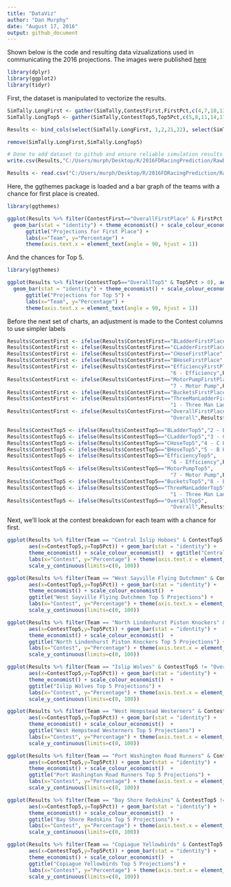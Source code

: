 ```yaml
---
title: "DataViz"
author: "Dan Murphy"
date: "August 17, 2016"
output: github_document
---
```


Shown below is the code and resulting data vizualizations used in communicating the 2016 projections.  The images were published [here](https://patindex.wordpress.com/2016-odds/)

```r
library(dplyr)
library(ggplot2)
library(tidyr)
```

First, the dataset is manipulated to vectorize the results.  

```r

SimTally.LongFirst <- gather(SimTally,ContestFirst,FirstPct,c(4,7,10,13,16,19,22,26,28))
SimTally.LongTop5 <- gather(SimTally,ContestTop5,Top5Pct,c(5,8,11,14,17,20,23,27,29))

Results <- bind_cols(select(SimTally.LongFirst, 1,2,21,22), select(SimTally.LongTop5, 21,22))

remove(SimTally.LongFirst,SimTally.LongTop5)


```

```r

# Done to add dataset to github and ensure reliable simulation results
write.csv(Results,"C:/Users/murph/Desktop/R/2016FDRacingPrediction/RawData/2016Projections.csv")
```

```r
Results <- read.csv("C:/Users/murph/Desktop/R/2016FDRacingPrediction/RawData/2016Projections.csv",stringsAsFactors = FALSE)
```

Here, the ggthemes package is loaded and a bar graph of the teams with a chance for first place is created.  

```r
library(ggthemes)

ggplot(Results %>% filter(ContestFirst=="OverallFirstPlace" & FirstPct > 0), aes(x=Team,y=FirstPct)) + 
  geom_bar(stat = "identity") + theme_economist() + scale_colour_economist()  + 
      ggtitle("Projections for First Place") +
      labs(x="Team", y="Percentage") + 
      theme(axis.text.x = element_text(angle = 90, hjust = 1))
```

And the chances for Top 5.

```r
library(ggthemes)

ggplot(Results %>% filter(ContestTop5=="OverallTop5" & Top5Pct > 0), aes(x=Team,y=Top5Pct)) + 
  geom_bar(stat = "identity") + theme_economist() + scale_colour_economist()  + 
      ggtitle("Projections for Top 5") +
      labs(x="Team", y="Percentage") + 
      theme(axis.text.x = element_text(angle = 90, hjust = 1))
```


Before the next set of charts, an adjustment is made to the Contest columns to use simpler labels  

```r
Results$ContestFirst <- ifelse(Results$ContestFirst=="BLadderFirstPlace","2 - B Ladder",Results$ContestFirst)
Results$ContestFirst <- ifelse(Results$ContestFirst=="CLadderFirstPlace","3 - C Ladder",Results$ContestFirst)
Results$ContestFirst <- ifelse(Results$ContestFirst=="CHoseFirstPlace","4 - C Hose",Results$ContestFirst)
Results$ContestFirst <- ifelse(Results$ContestFirst=="BHoseFirstPlace","5 - B Hose",Results$ContestFirst)
Results$ContestFirst <- ifelse(Results$ContestFirst=="EfficiencyFirstPlace", 
                                                     "6 - Efficiency",Results$ContestFirst)
Results$ContestFirst <- ifelse(Results$ContestFirst=="MotorPumpFirstPlace",
                                                     "7 - Motor Pump",Results$ContestFirst)
Results$ContestFirst <- ifelse(Results$ContestFirst=="BucketsFirstPlace","8 - Buckets",Results$ContestFirst)
Results$ContestFirst <- ifelse(Results$ContestFirst=="ThreeManLadderFirstPlace",
                                                     "1 - Three Man Ladder",Results$ContestFirst)
Results$ContestFirst <- ifelse(Results$ContestFirst=="OverallFirstPlace",
                                                     "Overall",Results$ContestFirst)

Results$ContestTop5 <- ifelse(Results$ContestTop5=="BLadderTop5","2 - B Ladder",Results$ContestTop5)
Results$ContestTop5 <- ifelse(Results$ContestTop5=="CLadderTop5","3 - C Ladder",Results$ContestTop5)
Results$ContestTop5 <- ifelse(Results$ContestTop5=="CHoseTop5","4 - C Hose",Results$ContestTop5)
Results$ContestTop5 <- ifelse(Results$ContestTop5=="BHoseTop5","5 - B Hose",Results$ContestTop5)
Results$ContestTop5 <- ifelse(Results$ContestTop5=="EfficiencyTop5", 
                                                     "6 - Efficiency",Results$ContestTop5)
Results$ContestTop5 <- ifelse(Results$ContestTop5=="MotorPumpTop5",
                                                     "7 - Motor Pump",Results$ContestTop5)
Results$ContestTop5 <- ifelse(Results$ContestTop5=="BucketsTop5","8 - Buckets",Results$ContestTop5)
Results$ContestTop5 <- ifelse(Results$ContestTop5=="ThreeManLadderTop5",
                                                     "1 - Three Man Ladder",Results$ContestTop5)
Results$ContestTop5 <- ifelse(Results$ContestTop5=="OverallTop5",
                                                     "Overall",Results$ContestTop5)
```

Next, we'll look at the contest breakdown for each team with a chance for first.  

```r
ggplot(Results %>% filter(Team == "Central Islip Hoboes" & ContestTop5 != "Overall"),
       aes(x=ContestTop5,y=Top5Pct)) + geom_bar(stat = "identity") + 
       theme_economist() + scale_colour_economist()  + ggtitle("Central Islip Hoboes Top 5 Projections") +
       labs(x="Contest", y="Percentage") + theme(axis.text.x = element_text(angle = 90, hjust = 1)) + 
       scale_y_continuous(limits=c(0, 100))

```

```r
ggplot(Results %>% filter(Team == "West Sayville Flying Dutchmen" & ContestTop5 != "Overall"),
       aes(x=ContestTop5,y=Top5Pct)) + geom_bar(stat = "identity") + 
       theme_economist() + scale_colour_economist()  + 
       ggtitle("West Sayville Flying Dutchmen Top 5 Projections") +
       labs(x="Contest", y="Percentage") + theme(axis.text.x = element_text(angle = 90, hjust = 1)) + 
       scale_y_continuous(limits=c(0, 100))

```

```r
ggplot(Results %>% filter(Team == "North Lindenhurst Piston Knockers" & ContestTop5 != "Overall"),
       aes(x=ContestTop5,y=Top5Pct)) + geom_bar(stat = "identity") + 
       theme_economist() + scale_colour_economist()  + 
       ggtitle("North Lindenhurst Piston Knockers Top 5 Projections") +
       labs(x="Contest", y="Percentage") + theme(axis.text.x = element_text(angle = 90, hjust = 1)) + 
       scale_y_continuous(limits=c(0, 100))

```

```r
ggplot(Results %>% filter(Team == "Islip Wolves" & ContestTop5 != "Overall"),
       aes(x=ContestTop5,y=Top5Pct)) + geom_bar(stat = "identity") + 
       theme_economist() + scale_colour_economist()  + 
       ggtitle("Islip Wolves Top 5 Projections") +
       labs(x="Contest", y="Percentage") + theme(axis.text.x = element_text(angle = 90, hjust = 1)) + 
       scale_y_continuous(limits=c(0, 100))

```

```r
ggplot(Results %>% filter(Team == "West Hempstead Westerners" & ContestTop5 != "Overall"),
       aes(x=ContestTop5,y=Top5Pct)) + geom_bar(stat = "identity") + 
       theme_economist() + scale_colour_economist()  + 
       ggtitle("West Hempstead Westerners Top 5 Projections") +
       labs(x="Contest", y="Percentage") + theme(axis.text.x = element_text(angle = 90, hjust = 1)) + 
       scale_y_continuous(limits=c(0, 100))

```

```r
ggplot(Results %>% filter(Team == "Port Washington Road Runners" & ContestTop5 != "Overall"),
       aes(x=ContestTop5,y=Top5Pct)) + geom_bar(stat = "identity") + 
       theme_economist() + scale_colour_economist()  + 
       ggtitle("Port Washington Road Runners Top 5 Projections") +
       labs(x="Contest", y="Percentage") + theme(axis.text.x = element_text(angle = 90, hjust = 1)) + 
       scale_y_continuous(limits=c(0, 100))

```

```r
ggplot(Results %>% filter(Team == "Bay Shore Redskins" & ContestTop5 != "Overall"),
       aes(x=ContestTop5,y=Top5Pct)) + geom_bar(stat = "identity") + 
       theme_economist() + scale_colour_economist()  + 
       ggtitle("Bay Shore Redskins Top 5 Projections") +
       labs(x="Contest", y="Percentage") + theme(axis.text.x = element_text(angle = 90, hjust = 1)) + 
       scale_y_continuous(limits=c(0, 100))

```

```r
ggplot(Results %>% filter(Team == "Copiague Yellowbirds" & ContestTop5 != "Overall"),
       aes(x=ContestTop5,y=Top5Pct)) + geom_bar(stat = "identity") + 
       theme_economist() + scale_colour_economist()  + 
       ggtitle("Copiague Yellowbirds Top 5 Projections") +
       labs(x="Contest", y="Percentage") + theme(axis.text.x = element_text(angle = 90, hjust = 1)) + 
       scale_y_continuous(limits=c(0, 100))

```
